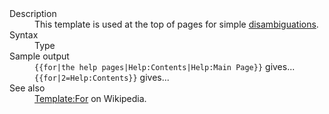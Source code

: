 ;Description
:This template is used at the top of pages for simple [[Help:Disambiguation|disambiguations]].
;Syntax
:Type <code>{{t|for|something|page name|optional second pagename}}</code>
;Sample output
:<code><nowiki>{{for|the help pages|Help:Contents|Help:Main Page}}</nowiki></code> gives...
:{{for|the help pages|Help:Contents|Help:Main Page}}
:<code><nowiki>{{for|2=Help:Contents}}</nowiki></code> gives...
:{{for|2=Help:Contents}}
;See also
:[[Wikipedia:Template:For|Template:For]] on Wikipedia.

<includeonly>[[Category:General wiki templates|{{PAGENAME}}]]</includeonly><noinclude>[[Category:Template documentation|{{PAGENAME}}]]</noinclude>